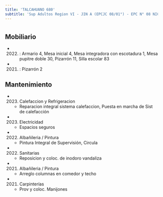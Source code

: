 ```yaml
---
title: 'TALCAHUANO 680'
subtitle: 'Sup Adultos Region VI - JIN A (EPCJC 08/01°) - EPC N° 08 NICOLAS AVELLANEDA - CENS N° 03 - EPA N° 08 NICOLAS AVELLANEDA - CENTRO EDUCATIVO CURSOS ESPECIALES - SUPERVISIÓN CURSOS ESPECIALES'
---
```


#


## Mobiliario

*  (2022) : Armario 4, Mesa inicial 4, Mesa integradora con escotadura 1, Mesa pupitre doble 30, Pizarrón 11, Silla escolar 83 

*  (2021) : Pizarrón 2 





## Mantenimiento

*  (2023) Calefaccion y Refrigeracion 
    + Reparacion integral sistema calefaccion, Puesta en marcha de Sist de calefacción

*  (2023) Electricidad 
    + Espacios seguros

*  (2022) Albañileria / Pintura 
    + Pintura Integral de Supervisión, Circula

*  (2022) Sanitarias 
    + Reposicion y coloc. de inodoro vandaliza

*  (2021) Albañileria / Pintura 
    + Arreglo columnas en comedor y techo

*  (2021) Carpinterías 
    + Prov y coloc. Manijones



